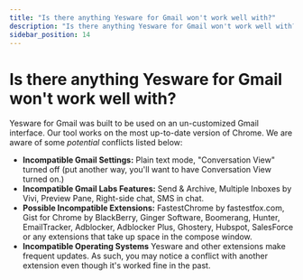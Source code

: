 ```yaml
---
title: "Is there anything Yesware for Gmail won't work well with?"
description: "Is there anything Yesware for Gmail won't work well with?"
sidebar_position: 14
---
```


# Is there anything Yesware for Gmail won't work well with?

Yesware for Gmail was built to be used on an un-customized Gmail interface. Our tool works on the most up-to-date version of Chrome.
We are aware of some *potential* conflicts listed below:
- **Incompatible Gmail Settings:** Plain text mode, "Conversation View" turned off (put another way, you'll want to have Conversation View turned on.)
- **Incompatible Gmail Labs Features:** Send &amp; Archive, Multiple Inboxes by Vivi, Preview Pane, Right-side chat, SMS in chat.
- **Possible Incompatible Extensions:** FastestChrome by fastestfox.com, Gist for Chrome by BlackBerry, Ginger Software, Boomerang, Hunter, EmailTracker, Adblocker, Adblocker Plus, Ghostery, Hubspot, SalesForce or any extensions that take up space in the compose window.
- **Incompatible Operating Systems**
Yesware and other extensions make frequent updates. As such, you may notice a conflict with another extension even though it's worked fine in the past.